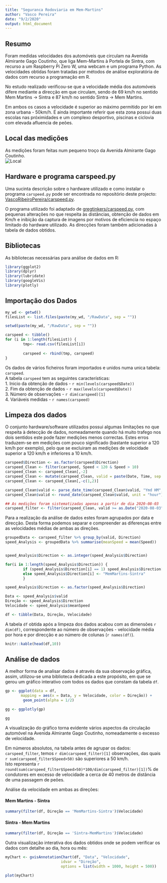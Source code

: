 ```yaml
---
title: "Seguranca Rodoviaria em Mem-Martins"
author: "Vasco Pereira"
date: "9/2/2020"
output: html_document
---
```


## Resumo

Foram medidas velocidades dos automóveis que circulam na Avenida Almirante Gago Coutinho, que liga Mem-Martins à Portela de Sintra, com recurso a um Raspberry Pi Zero W, uma webcam e um programa Python.
As velocidades obtidas foram tratadas por métodos de análise exploratória de dados com recurso a programação em R.

No estudo realizado verificou-se que a velocidade média dos automóveis difere mediante a direcção em que circulam, sendo de 69 km/h no sentido Mem Martins -> Sintra e 87 km/h no sentido Sintra -> Mem Martins.

Em ambos os casos a velocidade é superior ao máximo permitido por lei em zona urbana - 50km/h. É ainda importante referir que esta zona possui duas escolas nas próximidades e um complexo desportivo, piscinas e ciclovia com elevada afluencia de peões.

## Local das medições

As medições foram feitas num pequeno troço da Avenida Almirante Gago Coutinho.   
![Local](images/med.JPG)   

## Hardware e programa carspeed.py

Uma sucinta descrição sobre o hardware utilizado e como instalar o programa `carspeed.py` pode ser encontrada no repositório deste projecto: [VascoRibeiroPereira/carspeed.py](https://github.com/VascoRibeiroPereira/carspeed.py).

O programa utilizado foi adaptado de [gregtinkers/carspeed.py](https://github.com/gregtinkers/carspeed.py), com pequenas alterações no que respeita às distâncias, obtenção de dados em Km/h e inibição da captura de imagens por motivos de eficiencia no espaço limitado do hardware utilizado. As direcções foram também adicionadas à tabela de dados obtidos.

## Bibliotecas


As bibliotecas necessárias para análise de dados em R:

```r

library(ggplot2) 
library(dplyr) 
library(lubridate) 
library(googleVis)
library(plotly) 

```

## Importação dos Dados


```r

my_wd <- getwd()
filesList <- list.files(paste(my_wd, "/RawData", sep = ""))

setwd(paste(my_wd, "/RawData", sep = ""))

carspeed <- tibble()
for (i in 1:length(filesList)) {
        tmp<- read.csv(filesList[i])   
        
        carspeed <- rbind(tmp, carspeed)
}

```

Os dados de vários ficheiros foram importados e unidos numa unica tabela: `carspeed`.   
A tabela `carspeed` tem as seguintes características:   
1. Inicio da obtenção de dados - `r min(levels(carspeed$Date))`   
2. Fim da obtenção de dados - `r max(levels(carspeed$Date))`   
3. Número de observações - `r dim(carspeed)[1]`   
4. Variáveis medidas - `r names(carspeed)`   

## Limpeza dos dados

O conjunto hardware/software utilizados possui algumas limitações no que respeita à detecção de dados, nomeadamente quando há muito trafego nos dois sentidos este pode fazer medições menos correctas. Estes erros traduzem-se em medições com pouco significado (bastante superior a 120 km/h por exemplo), pelo que se excluiram as medições de velocidade superior a 120 km/h e inferiores a 10 km/h.

```r

carspeed$Direction <- as.factor(carspeed$Direction)
carspeed_Clean <- filter(carspeed, Speed < 120 & Speed > 10)
carspeed_Clean <- carspeed_Clean[,-2]
carspeed_Clean <- mutate(carspeed_Clean, valid = paste(Date, Time, sep = " "))
carspeed_Clean <- carspeed_Clean[,-c(1,2)]

carspeed_Clean$valid <- parse_date_time(carspeed_Clean$valid, "Ymd HM", tz="Europe/Lisbon")
carspeed_Clean$valid <- round_date(carspeed_Clean$valid, unit = "hour")

## As medições foram sistematizadas apenas a partir de dia 2020-08-03
carspeed_filter <- filter(carspeed_Clean, valid >= as.Date("2020-08-03"))

```

Para a realização da análise de dados estes foram agrupados por data e direcção. Desta forma podemos separar e compreender as diferenças entre as velocidades médias de ambas as direções.

```r
groupedData <- carspeed_filter %>% group_by(valid, Direction)
speed_Analysis <- groupedData %>% summarise(meanSpeed = mean(Speed))


speed_Analysis$Direction <- as.integer(speed_Analysis$Direction)

for(i in 1:length(speed_Analysis$Direction)) {
        if (speed_Analysis$Direction[i] == 1) speed_Analysis$Direction[i] <- "Sintra-MemMartins" 
        else speed_Analysis$Direction[i] <- "MemMartins-Sintra"
        }

speed_Analysis$Direction <- as.factor(speed_Analysis$Direction)

Data <- speed_Analysis$valid
Direção <- speed_Analysis$Direction
Velocidade <- speed_Analysis$meanSpeed

df <- tibble(Data, Direção, Velocidade)

```

A tabela `df` obtida após a limpeza dos dados acabou com as dimensões `r dim(df)`, correspondente ao número de observações - velocidade média por hora e por direcção e ao número de colunas (`r names(df)`).   

```r

knitr::kable(head(df,10))

```

## Análise de dados

A melhor forma de analisar dados é através da sua observação gráfica, assim, utilizou-se uma biblioteca dedicada a este propósito, em que se gerou um gráfico interativo com todos os dados que constam da tabela `df`.

```r

gp <- ggplot(data = df, 
       mapping = aes(x = Data, y = Velocidade, color = Direção)) + 
        geom_point(alpha = 1/2)

gg <- ggplotly(gp)

gg

```

A visualização do gráfico torna evidente vários aspectos da circulação automóvel na Avenida Almirante Gago Coutinho, nomeadamente o excesso de velocidade.

Em números absolutos, na tabela antes de agrupar os dados: `carspeed_filter`, temos `r dim(carspeed_filter)[1]` observações, das quais `r sum(carspeed_filter$Speed>50)` são superiores a 50 km/h.   
Isto representa `r round(sum(carspeed_filter$Speed>50)*100/dim(carspeed_filter)[1])`% de condutores em excesso de velocidade a cerca de 40 metros de distância de uma passagem de peões.

Análise da velocidade em ambas as direções:

#### Mem Martins - Sintra
```r

summary(filter(df, Direção == 'MemMartins-Sintra')$Velocidade)

```

#### Sintra - Mem Martins
```r

summary(filter(df, Direção == 'Sintra-MemMartins')$Velocidade)

```

Outra visualização interativa dos dados obtidos onde se podem verificar os dados com detalhe ao dia, hora ou mês:

```r

myChart <- gvisAnnotationChart(df, "Data", "Velocidade", 
                         idvar = "Direção", 
                         options = list(width = 1000, height = 500))

plot(myChart)

```



